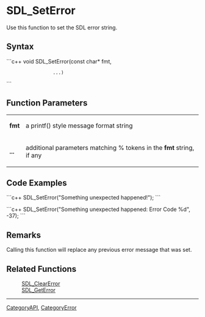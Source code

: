 <!-- pragma section-numbers off -->
<!-- pragma disable-camelcase -->

= SDL_SetError =
Use this function to set the SDL error string.


== Syntax ==
```c++
void SDL_SetError(const char* fmt, 
                  ...)
```

== Function Parameters ==
{|
|'''fmt'''
|a printf() style message format string
|-
|'''...'''
|additional parameters matching % tokens in the '''fmt''' string, if any
|}

== Code Examples ==
```c++
SDL_SetError("Something unexpected happened!");
```

```c++
SDL_SetError("Something unexpected happened: Error Code %d", -37);
```

== Remarks ==
Calling this function will replace any previous error message that was set.

== Related Functions ==
:[[SDL_ClearError]]
:[[SDL_GetError]]

----
[[CategoryAPI]], [[CategoryError]]

